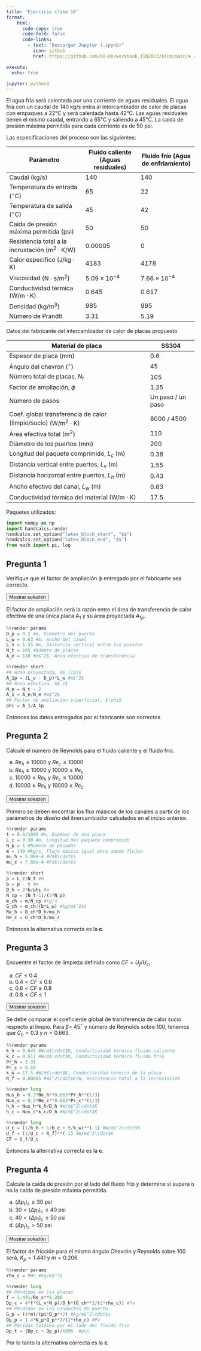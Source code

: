 ```yaml
---
title: 'Ejercicio clase 16'
format:
    html: 
      code-copy: true
      code-fold: false
      code-links: 
        - text: "Descargar Jupyter (.ipynb)"
          icon: github
          href: https://github.com/OO-UU/workbook_IIQ2013/blob/main/e_clase/jupyter/IIQ2013_C16.ipynb

execute: 
  echo: true

jupyter: python3
---
```




El agua fría será calentada por una corriente de aguas residuales. El agua fría con un caudal de 140 kg/s entra al intercambiador de calor de placas con empaques a 22°C y será calentada hasta 42°C. Las aguas residuales tienen el mismo caudal, entrando a 65°C y saliendo a 45°C. La caída de presión máxima permitida para cada corriente es de 50 psi.

Las especificaciones del proceso son las siguientes:

| Parámetro                                        | Fluido caliente (Aguas residuales) | Fluido frío (Agua de enfriamiento) |
|--------------------------------------------------|------------------------------------|-------------------------------------|
| Caudal $(\mathrm{kg/s})$                         | 140                                | 140                                 |
| Temperatura de entrada $(^\circ\mathrm{C})$      | 65                                 | 22                                  |
| Temperatura de salida $(^\circ\mathrm{C})$       | 45                                 | 42                                  |
| Caída de presión máxima permitida $(\mathrm{psi})$ | 50                              | 50                                  |
| Resistencia total a la incrustación $(\mathrm{m}^2 \cdot \mathrm{K} / \mathrm{W})$ | 0.00005          | 0                                   |
| Calor específico $(\mathrm{J} / \mathrm{kg} \cdot \mathrm{K})$   | 4183                               | 4178                                |
| Viscosidad $(\mathrm{N} \cdot \mathrm{s} / \mathrm{m}^2)$          | $5.09 \times 10^{-4}$              | $7.66 \times 10^{-4}$               |
| Conductividad térmica $(\mathrm{W} / \mathrm{m} \cdot \mathrm{K})$ | 0.645                            | 0.617                               |
| Densidad $(\mathrm{kg} / \mathrm{m}^3)$                   | 985                                | 995                                 |
| Número de Prandtl                                | 3.31                               | 5.19                                |


Datos del fabricante del intercambiador de calor de placas propuesto

| Material de placa                                          | SS304               |
|------------------------------------------------------------|---------------------|
| Espesor de placa $(\mathrm{mm})$                           | 0.6                 |
| Ángulo del chevron $(^\circ)$                              | 45                  |
| Número total de placas, $N_t$                              | 105                 |
| Factor de ampliación, $\phi$                               | 1.25                |
| Número de pasos                                            | Un paso / un paso   |
| Coef. global transferencia de calor (limpio/sucio) $(\mathrm{W} / \mathrm{m}^2 \cdot \mathrm{K})$ | 8000 / 4500  |
| Área efectiva total $(\mathrm{m}^2)$                       | 110                 |
| Diámetro de los puertos $(\mathrm{mm})$                    | 200                 |
| Longitud del paquete comprimido, $L_c$ $(\mathrm{m})$      | 0.38                |
| Distancia vertical entre puertos, $L_v$ $(\mathrm{m})$     | 1.55                |
| Distancia horizontal entre puertos, $L_h$ $(\mathrm{m})$   | 0.43                |
| Ancho efectivo del canal, $L_{w}$ $(\mathrm{m})$           | 0.63                |
| Conductividad térmica del material $(\mathrm{W} / \mathrm{m} \cdot \mathrm{K})$ | 17.5            |

Paquetes utilizados:

```python
import numpy as np
import handcalcs.render
handcalcs.set_option("latex_block_start", "$$")
handcalcs.set_option("latex_block_end", "$$")
from math import pi, log
```

## Pregunta 1
Verifique que el factor de ampliación $\phi$ entregado por el fabricante sea correcto.

<button class="btn btn-success" data-bs-toggle="collapse" href="#ec_16-1-sol" aria-expanded="false">Mostrar solución</button>

::: {#ec_16-1-sol .collapse .multi-collapse}

El factor de ampliación será la razón entre el área de transferencia de calor efectiva de una única placa $A_1$ y su área proyectada $A_{1p}$.

```python
%%render params
D_p = 0.2 #m, Diámetro del puerto
L_w = 0.63 #m, Ancho del canal
L_v = 1.55 #m, Distancia vertical entre los puestos
N_t = 105 #Número de placas
A_e = 110 #m$^2$, Área efectiva de transferencia
```

```python
%%render short
## Área proyectada, A$_{1p}$
A_1p = (L_v - D_p)*L_w #m$^2$
## Área efectiva, A$_1$
N_e = N_t - 2
A_1 = A_e/N_e #m$^2$
## Factor de ampliación superficial, $\phi$
phi = A_1/A_1p
```

Entonces los datos entregados por el fabricante son correctos.

:::

## Pregunta 2

Calcule el número de Reynolds para el fluido caliente y el fluido frio.

(a) $Re_h \leq 10000$ y $Re_c \leq 10000$ \
(b) $Re_h \leq 10000$ y $10000 \leq Re_c$ \
(c) $10000 \leq Re_h$ y $Re_c \leq 10000$ \
(d) $10000 \leq Re_h$ y $10000 \leq Re_c$

<button class="btn btn-success" data-bs-toggle="collapse" href="#ec_16-2-sol" aria-expanded="false">Mostrar solución</button>

::: {#ec_16-2-sol .collapse .multi-collapse}

Primero se deben encontrar los flux másicos de los canales a partir de los parámetros de diseño del itnercambiador calculados en el inciso anterior.

```python
%%render params
t = 0.6/1000 #m, Espesor de una placa
L_c = 0.38 #m, Longitud del paquete comprimido
N_p = 1 #Número de pasadas
m = 140 #kg/s, Flujo másico igual para ambos flujos
mu_h = 5.09e-4 #Pa$\cdot$s
mu_c = 7.66e-4 #Pa$\cdot$s
```

```python
%%render short
p = L_c/N_t #m
b = p - t #m
D_h = 2*b/phi #m
N_cp = (N_t-1)/(2*N_p)
m_ch = m/N_cp #kg/s
G_ch = m_ch/(b*L_w) #kg/m$^2$s
Re_h = G_ch*D_h/mu_h
Re_c = G_ch*D_h/mu_c
```

Entonces la alternativa correcta es la **c**.

:::

## Pregunta 3

Encuentre el factor de limpieza definido como $CF = U_f/U_c$,

(a) $CF \leq 0.4$ \
(b) $0.4 < CF \leq 0.6$ \
(c) $0.6 < CF \leq 0.8$ \
(d) $0.8 < CF \leq 1$

<button class="btn btn-success" data-bs-toggle="collapse" href="#ec_16-3-sol" aria-expanded="false">Mostrar solución</button>

::: {#ec_16-3-sol .collapse .multi-collapse}

Se debe comparar el coeficiente global de transferencia de calor sucio respecto al limpio. Para $\beta=$ 45$^\circ$ y número de Reynolds sobre 100, tenemos que $C_h=0.3$ y $n=0.663$.

```python
%%render params
k_h = 0.645 #W/m$\cdot$K, Conductividad térmica fluido caliente
k_c = 0.617 #W/m$\cdot$K, Conductividad térmica fluido frio
Pr_h = 3.31
Pr_c = 5.19
k_w = 17.5 #W/m$\cdot$K, Conductividad térmica de la placa
R_f = 0.00005 #m$^2\cdot$K/W, Resistencia total a la incrustación
```

```python
%%render long
Nus_h = 0.3*Re_h**0.663*Pr_h**(1/3)
Nus_c = 0.3*Re_c**0.663*Pr_c**(1/3)
h_h = Nus_h*k_h/D_h #W/m$^2\cdot$K
h_c = Nus_c*k_c/D_h #W/m$^2\cdot$K
```

```python
%%render long
U_c = (1/h_h + 1/h_c + t/k_w)**(-1) #W/m$^2\cdot$K
U_f = (1/U_c + R_f)**(-1) #W/m$^2\cdot$K
CF = U_f/U_c
```

Entonces la alternativa correcta es la **c**.

:::

## Pregunta 4

Calcule la caida de presión por el lado del fluido frio y determine si supera o no la caída de presión máxima permitida.

(a) $(\Delta p_t)_c \leq 30$ psi \
(b) $30 < (\Delta p_t)_c \leq 40$ psi \
(c) $40 < (\Delta p_t)_c \leq 50$ psi \
(d) $(\Delta p_t)_c > 50$ psi

<button class="btn btn-success" data-bs-toggle="collapse" href="#ec_16-4-sol" aria-expanded="false">Mostrar solución</button>

::: {#ec_16-4-sol .collapse .multi-collapse}

El factor de fricción para el mismo ángulo Chevrón y Reynolds sobre 100 será, $K_p=1.441$ y $m=0.206$.

```python
%%render params
rho_c = 995 #kg/m$^3$
```

```python
%%render long
## Pérdidas en las placas
f = 1.441/Re_c**0.206
Dp_c = 4*f*(L_v*N_p)/D_h*(G_ch**2/(2*rho_c)) #Pa
## Pérdidas en los conductos de puerto
G_p = (4*m)/(pi*D_p**2) #kg/m$^2\cdot$s
Dp_p = 1.4*N_p*G_p**2/(2*rho_c) #Pa
## Péridas totales por el lado del fluido frio
Dp_t = (Dp_c + Dp_p)/6895  #psi
```

Por lo tanto la alternativa correcta es la **c**.

:::